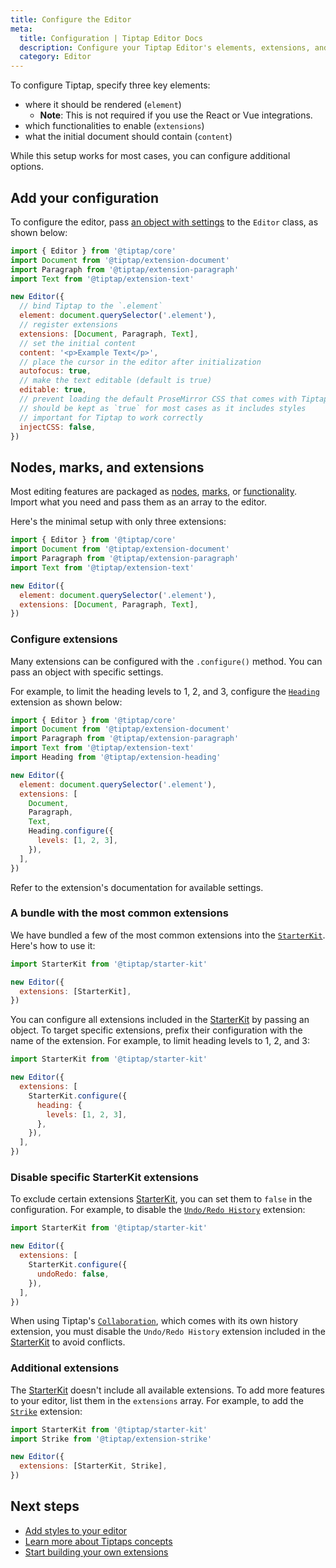 ```yaml
---
title: Configure the Editor
meta:
  title: Configuration | Tiptap Editor Docs
  description: Configure your Tiptap Editor's elements, extensions, and content settings. Learn more in our documentation!
  category: Editor
---
```


To configure Tiptap, specify three key elements:
- where it should be rendered (`element`)
  - **Note**: This is not required if you use the React or Vue integrations.
- which functionalities to enable (`extensions`)
- what the initial document should contain (`content`)

While this setup works for most cases, you can configure additional options.

## Add your configuration

To configure the editor, pass [an object with settings](/editor/api/editor) to the `Editor` class, as shown below:

```js
import { Editor } from '@tiptap/core'
import Document from '@tiptap/extension-document'
import Paragraph from '@tiptap/extension-paragraph'
import Text from '@tiptap/extension-text'

new Editor({
  // bind Tiptap to the `.element`
  element: document.querySelector('.element'),
  // register extensions
  extensions: [Document, Paragraph, Text],
  // set the initial content
  content: '<p>Example Text</p>',
  // place the cursor in the editor after initialization
  autofocus: true,
  // make the text editable (default is true)
  editable: true,
  // prevent loading the default ProseMirror CSS that comes with Tiptap
  // should be kept as `true` for most cases as it includes styles
  // important for Tiptap to work correctly
  injectCSS: false,
})
```

## Nodes, marks, and extensions

Most editing features are packaged as [nodes](/editor/extensions/nodes), [marks](/editor/extensions/marks), or [functionality](/editor/extensions/functionality). Import what you need and pass them as an array to the editor.

Here's the minimal setup with only three extensions:

```js
import { Editor } from '@tiptap/core'
import Document from '@tiptap/extension-document'
import Paragraph from '@tiptap/extension-paragraph'
import Text from '@tiptap/extension-text'

new Editor({
  element: document.querySelector('.element'),
  extensions: [Document, Paragraph, Text],
})
```

### Configure extensions

Many extensions can be configured with the `.configure()` method. You can pass an object with specific settings.

For example, to limit the heading levels to 1, 2, and 3, configure the [`Heading`](/editor/extensions/nodes/heading) extension as shown below:

```js
import { Editor } from '@tiptap/core'
import Document from '@tiptap/extension-document'
import Paragraph from '@tiptap/extension-paragraph'
import Text from '@tiptap/extension-text'
import Heading from '@tiptap/extension-heading'

new Editor({
  element: document.querySelector('.element'),
  extensions: [
    Document,
    Paragraph,
    Text,
    Heading.configure({
      levels: [1, 2, 3],
    }),
  ],
})
```

Refer to the extension's documentation for available settings.

### A bundle with the most common extensions

We have bundled a few of the most common extensions into the [`StarterKit`](/editor/extensions/functionality/starterkit). Here's how to use it:

```js
import StarterKit from '@tiptap/starter-kit'

new Editor({
  extensions: [StarterKit],
})
```

You can configure all extensions included in the [StarterKit](/editor/extensions/functionality/starterkit) by passing an object. To target specific extensions, prefix their configuration with the name of the extension. For example, to limit heading levels to 1, 2, and 3:

```js
import StarterKit from '@tiptap/starter-kit'

new Editor({
  extensions: [
    StarterKit.configure({
      heading: {
        levels: [1, 2, 3],
      },
    }),
  ],
})
```

### Disable specific StarterKit extensions

To exclude certain extensions [StarterKit](/editor/extensions/functionality/starterkit), you can set them to `false` in the configuration. For example, to disable the [`Undo/Redo History`](/editor/extensions/functionality/undo-redo) extension:

```js
import StarterKit from '@tiptap/starter-kit'

new Editor({
  extensions: [
    StarterKit.configure({
      undoRedo: false,
    }),
  ],
})
```

When using Tiptap's [`Collaboration`](/editor/extensions/functionality/collaboration), which comes with its own history extension, you must disable the `Undo/Redo History` extension included in the [StarterKit](/editor/extensions/functionality/starterkit) to avoid conflicts.

### Additional extensions

The [StarterKit](/editor/extensions/functionality/starterkit) doesn't include all available extensions. To add more features to your editor, list them in the `extensions` array. For example, to add the [`Strike`](/editor/extensions/marks/strike) extension:

```js
import StarterKit from '@tiptap/starter-kit'
import Strike from '@tiptap/extension-strike'

new Editor({
  extensions: [StarterKit, Strike],
})
```

## Next steps

- [Add styles to your editor](/editor/getting-started/style-editor)
- [Learn more about Tiptaps concepts](/editor/core-concepts/introduction)
- [Start building your own extensions](/editor/extensions/custom-extensions)
